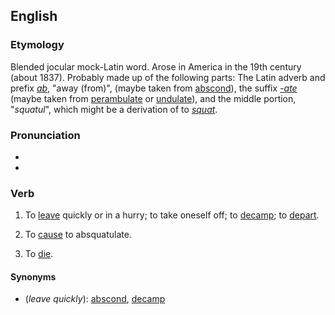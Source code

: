 ==English==

===Etymology===
Blended jocular mock-Latin word. Arose in America in the 19th century (about 1837). Probably made up of the following parts: The Latin adverb and prefix ''[[ab]]'', "away (from)", (maybe taken from [[abscond]]), the suffix ''[[-ate]]'' (maybe taken from [[perambulate]] or [[undulate]]), and the middle portion, "''squatul''", which might be a derivation of to ''[[squat]]''.

===Pronunciation===
*{{IPA|/æbsˈskwɑʧəleɪt/}}
*{{audio|en-us-absquatulate.ogg|Audio (US)}}

===Verb===
{{en-infl-reg-other-e|absquatulat|e}}
# {{transitive}}  To [[leave]] quickly or in a hurry; to take oneself off; to [[decamp]]; to [[depart]].
# {{transitive}} To [[cause]] to absquatulate.
# {{transitive}} To [[die]].

====Synonyms====
* (''leave quickly''): [[abscond]], [[decamp]]